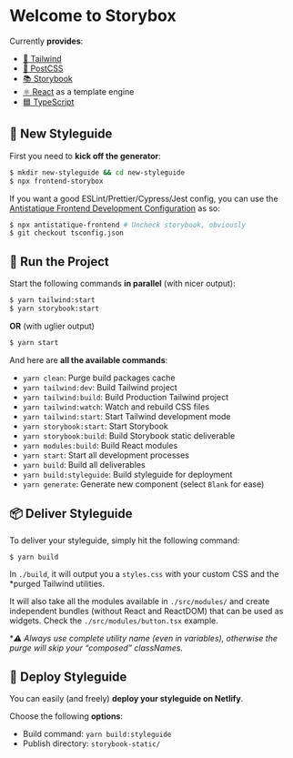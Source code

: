 <Meta title="Docs/Introduction" />

# Welcome to Storybox

Currently **provides**:
- [🌊 Tailwind](https://tailwindcss.com/)
- [🔺 PostCSS](https://postcss.org/)
- [📚 Storybook](https://storybook.js.org/)
- [⚛️ React](https://react.com/) as a template engine
- [🟦 TypeScript](https://www.typescriptlang.org/)

## 🎉 New Styleguide

First you need to **kick off the generator**:

```bash
$ mkdir new-styleguide && cd new-styleguide
$ npx frontend-storybox
```

If you want a good ESLint/Prettier/Cypress/Jest config, you can use the [Antistatique Frontend Development Configuration](https://github.com/antistatique/frontend-development-configuration) as so:

```bash
$ npx antistatique-frontend # Uncheck storybook, obviously
$ git checkout tsconfig.json
```

## 🏁 Run the Project

Start the following commands **in parallel** (with nicer output):

```bash
$ yarn tailwind:start
$ yarn storybook:start
```

**OR** (with uglier output)

```bash
$ yarn start
```

And here are **all the available commands**:

- `yarn clean`: Purge build packages cache
- `yarn tailwind:dev`: Build Tailwind project
- `yarn tailwind:build`: Build Production Tailwind project
- `yarn tailwind:watch`: Watch and rebuild CSS files
- `yarn tailwind:start`: Start Tailwind development mode 
- `yarn storybook:start`: Start Storybook
- `yarn storybook:build`: Build Storybook static deliverable
- `yarn modules:build`: Build React modules
- `yarn start`: Start all development processes
- `yarn build`: Build all deliverables
- `yarn build:styleguide`: Build styleguide for deployment
- `yarn generate`: Generate new component (select `Blank` for ease)


## 📦 Deliver Styleguide

To deliver your styleguide, simply hit the following command:

```bash
$ yarn build
```

In `./build`, it will output you a `styles.css` with your custom CSS and the *purged Tailwind utilities.

It will also take all the modules available in `./src/modules/` and create independent bundles (without React and ReactDOM) that can be used as widgets. Check the `./src/modules/button.tsx` example.

**⚠️ Always use complete utility name (even in variables), otherwise the purge will skip your “composed” classNames.*

## 🚀 Deploy Styleguide

You can easily (and freely) **deploy your styleguide on Netlify**.

Choose the following **options**:
- Build command: `yarn build:styleguide`
- Publish directory: `storybook-static/`

